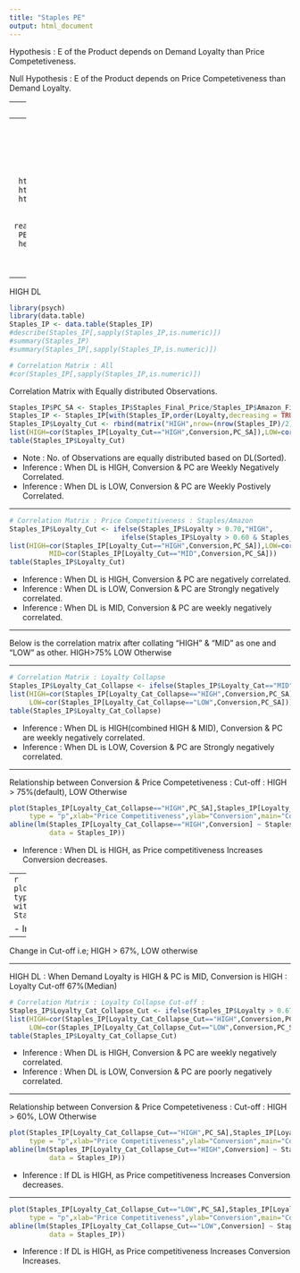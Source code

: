 ```yaml
---
title: "Staples PE"
output: html_document
---
```


Hypothesis : E of the Product depends on Demand Loyalty than Price Competetiveness.

Null Hypothesis : E of the Product depends on Price Competetiveness than Demand Loyalty.

---
                                        v/s
---
Alternate Hypothesis : E of the Product depends on Demand Loyalty than Price Competetiveness.


```r
# Reference .Rmd : http://rmarkdown.rstudio.com/  
# http://rprogramming.net/create-html-or-pdf-files-with-r-knitr-miktex-and-pandoc/
# rm(list=ls())
Staples_IP <- read.table("C:/Yashwanth/Staples PE/1. Input/Staples_Input.csv",
                  header = TRUE, sep = ",", quote = "\"", dec = "." ,fill=TRUE, comment.char="", as.is=TRUE)
#str(Staples_IP)
```
---

HIGH DL

```r
library(psych)
library(data.table)
Staples_IP <- data.table(Staples_IP)
#describe(Staples_IP[,sapply(Staples_IP,is.numeric)])
#summary(Staples_IP)
#summary(Staples_IP[,sapply(Staples_IP,is.numeric)])

# Correlation Matrix : All
#cor(Staples_IP[,sapply(Staples_IP,is.numeric)])
```
Correlation Matrix with Equally distributed Observations.

```r
Staples_IP$PC_SA <- Staples_IP$Staples_Final_Price/Staples_IP$Amazon_Final_Price
Staples_IP <- Staples_IP[with(Staples_IP,order(Loyalty,decreasing = TRUE)),]
Staples_IP$Loyalty_Cut <- rbind(matrix("HIGH",nrow=(nrow(Staples_IP)/2)+1,ncol = 1),matrix("LOW",nrow=nrow(Staples_IP)/2,ncol = 1))
list(HIGH=cor(Staples_IP[Loyalty_Cut=="HIGH",Conversion,PC_SA]),LOW=cor(Staples_IP[Loyalty_Cut=="LOW",Conversion,PC_SA]))
table(Staples_IP$Loyalty_Cut)
```
- Note : No. of Observations are equally distributed based on DL(Sorted).
- Inference : When DL is HIGH, Conversion & PC are Weekly Negatively Correlated.
- Inference : When DL is LOW, Conversion & PC are Weekly Postively Correlated.

---

```r
# Correlation Matrix : Price Competitiveness : Staples/Amazon
Staples_IP$Loyalty_Cut <- ifelse(Staples_IP$Loyalty > 0.70,"HIGH",
                            ifelse(Staples_IP$Loyalty > 0.60 & Staples_IP$Loyalty < 0.70,"MID","LOW"))
list(HIGH=cor(Staples_IP[Loyalty_Cut=="HIGH",Conversion,PC_SA]),LOW=cor(Staples_IP[Loyalty_Cut=="LOW",Conversion,PC_SA]),
          MID=cor(Staples_IP[Loyalty_Cut=="MID",Conversion,PC_SA]))
table(Staples_IP$Loyalty_Cut)
```
- Inference : When DL is HIGH, Conversion & PC are negatively correlated.
- Inference : When DL is LOW, Conversion & PC are Strongly negatively correlated.
- Inference : When DL is MID, Conversion & PC are weekly negatively correlated.

---

Below is the correlation matrix after collating "HIGH" & "MID" as one and "LOW" as other. HIGH>75% LOW Otherwise

---

```r
# Correlation Matrix : Loyalty Collapse
Staples_IP$Loyalty_Cat_Collapse <- ifelse(Staples_IP$Loyalty_Cat=="MID","HIGH",Staples_IP$Loyalty_Cat)
list(HIGH=cor(Staples_IP[Loyalty_Cat_Collapse=="HIGH",Conversion,PC_SA]),
     LOW=cor(Staples_IP[Loyalty_Cat_Collapse=="LOW",Conversion,PC_SA]))
table(Staples_IP$Loyalty_Cat_Collapse)
```

- Inference : When DL is HIGH(combined HIGH & MID), Conversion & PC are weekly negatively correlated.
- Inference : When DL is LOW, Coversion & PC are Strongly negatively correlated.

---

Relationship between Conversion & Price Competetiveness : Cut-off : HIGH > 75%(default), LOW Otherwise 

```r
plot(Staples_IP[Loyalty_Cat_Collapse=="HIGH",PC_SA],Staples_IP[Loyalty_Cat_Collapse=="HIGH",Conversion],
     type = "p",xlab="Price Competitiveness",ylab="Conversion",main="Conversion vs Price Competitiveness with HIGH DL")
abline(lm(Staples_IP[Loyalty_Cat_Collapse=="HIGH",Conversion] ~ Staples_IP[Loyalty_Cat_Collapse=="HIGH",PC_SA],
          data = Staples_IP))
```

- Inference : When DL is HIGH, as Price competitiveness Increases Conversion decreases.

---
```r
plot(Staples_IP[Loyalty_Cat_Collapse=="LOW",PC_SA],Staples_IP[Loyalty_Cat_Collapse=="LOW",Conversion],
     type = "p",xlab="Price Competitiveness",ylab="Conversion",main="Conversion vs Price Competitiveness with LOW DL")
abline(lm(Staples_IP[Loyalty_Cat_Collapse=="LOW",Conversion] ~ Staples_IP[Loyalty_Cat_Collapse=="LOW",PC_SA],
          data = Staples_IP))
```

- Inference : If DL is LOW, as Price competitiveness Increases Conversion decreases.

---

Change in Cut-off i.e; HIGH > 67%, LOW otherwise

---

HIGH DL : When Demand Loyalty is HIGH & PC is MID, Conversion is HIGH : Loyalty Cut-off 67%(Median)
```r
# Correlation Matrix : Loyalty Collapse Cut-off : 
Staples_IP$Loyalty_Cat_Collapse_Cut <- ifelse(Staples_IP$Loyalty > 0.67 & Staples_IP$Competitiveness_SA=="MID","HIGH","LOW")
list(HIGH=cor(Staples_IP[Loyalty_Cat_Collapse_Cut=="HIGH",Conversion,PC_SA]),
     LOW=cor(Staples_IP[Loyalty_Cat_Collapse_Cut=="LOW",Conversion,PC_SA]))
table(Staples_IP$Loyalty_Cat_Collapse_Cut)
```
- Inference : When DL is HIGH, Conversion & PC are weekly negatively correlated.
- Inference : When DL is LOW, Conversion & PC are poorly negatively correlated.

---

Relationship between Conversion & Price Competetiveness : Cut-off : HIGH > 60%, LOW Otherwise

```r
plot(Staples_IP[Loyalty_Cat_Collapse_Cut=="HIGH",PC_SA],Staples_IP[Loyalty_Cat_Collapse_Cut=="HIGH",Conversion],
     type = "p",xlab="Price Competitiveness",ylab="Conversion",main="Conversion vs Price Competitiveness with HIGH DL")
abline(lm(Staples_IP[Loyalty_Cat_Collapse_Cut=="HIGH",Conversion] ~ Staples_IP[Loyalty_Cat_Collapse_Cut=="HIGH",PC_SA],
          data = Staples_IP))
```

- Inference : If DL is HIGH, as Price competitiveness Increases Conversion decreases.

---

```r
plot(Staples_IP[Loyalty_Cat_Collapse_Cut=="LOW",PC_SA],Staples_IP[Loyalty_Cat_Collapse_Cut=="LOW",Conversion],
     type = "p",xlab="Price Competitiveness",ylab="Conversion",main="Conversion vs Price Competitiveness with LOW DL")
abline(lm(Staples_IP[Loyalty_Cat_Collapse_Cut=="LOW",Conversion] ~ Staples_IP[Loyalty_Cat_Collapse_Cut=="LOW",PC_SA],
          data = Staples_IP))
```

- Inference : If DL is HIGH, as Price competitiveness Increases Conversion Increases.
